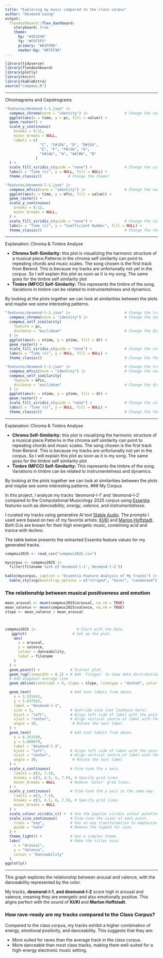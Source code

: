 ```yaml
---
title: "Exploring my music compared to the class corpus"
author: "Desmond Leung"
output: 
  flexdashboard::flex_dashboard:
    storyboard: true
    theme:
      bg: "#2D1E40"
      fg: "#F5F5F5"
      primary: "#A3FFBA"
      navbar-bg: "#875F9A"
---
```


```r
library(tidyverse)
library(flexdashboard)
library(plotly)
library(knitr)
library(kableExtra)
source("compmus.R")
```

***
Chromagrams and Cepstrograms  

```r

"features/desmond-l-1.json" |>   
  compmus_chroma(norm = "identity") |>                 # Change the norm
  ggplot(aes(x = time, y = pc, fill = value)) + 
  geom_raster() +
  scale_y_continuous(
    breaks = 0:11,
    minor_breaks = NULL,
    labels = c(
                "C", "C#|Db", "D", "D#|Eb",
                "E", "F", "F#|Gb", "G",
                "G#|Ab", "A", "A#|Bb", "B"
              )
  ) +
  scale_fill_viridis_c(guide = "none") +               # Change the colours?
  labs(x = "Time (s)", y = NULL, fill = NULL) +
  theme_classic()            # Change the theme?

"features/desmond-l-1.json" |>   
  compmus_mfccs(norm = "identity") |>                  # Change the norm
  ggplot(aes(x = time, y = mfcc, fill = value)) + 
  geom_raster() +
  scale_y_continuous(
    breaks = 0:12,
    minor_breaks = NULL,
  ) +
  scale_fill_viridis_c(guide = "none") +               # Change the colours?
  labs(x = "Time (s)", y = "Coefficient Number", fill = NULL) +
  theme_classic()                                      # Change the theme?
```

***

Explanation: Chroma & Timbre Analyse

- **Chroma Self-Similarity:** this plot is visualizing the harmonic structure of a musical piece.Patterns in the chroma self similarity can point to repeating chords and music scales. The song chosen is the first track from Berend. This is because my tracks are unfortunatly not yet in the corpus. So I will explain this plot as soon as it is my song. The same goes for the timbre self similarity plot
- **Timbre (MFCC) Self-Similarity:** This represents the timbre of the song. Variations in timbre can be related to instrumentelness and dynamics.

By looking at the plots together we can look at similarities between the plots and maybe see some interesting patterns.

```r
"features/desmond-l-1.json" |>                         # Change the track
  compmus_chroma(norm = "identity") |>                 # Change the norm
  compmus_self_similarity(
    feature = pc,
    distance = "euclidean"                             # Change the distance
  ) |>   
  ggplot(aes(x = xtime, y = ytime, fill = d)) + 
  geom_raster() +
  scale_fill_viridis_c(guide = "none") +               # Change the colours?
  labs(x = "Time (s)", y = NULL, fill = NULL) +
  theme_classic()                                      # Change the theme?

"features/desmond-l-1.json" |>                         # Change the track
  compmus_mfccs(norm = "identity") |>                  # Change the norm
  compmus_self_similarity(
    feature = mfcc,
    distance = "euclidean"                             # Change the distance
  ) |>   
  ggplot(aes(x = xtime, y = ytime, fill = d)) + 
  geom_raster() +
  scale_fill_viridis_c(guide = "none") +               # Change the colours?
  labs(x = "Time (s)", y = NULL, fill = NULL) +
  theme_classic()                                      # Change the theme?
```

***

Explanation: Chroma & Timbre Analyse

- **Chroma Self-Similarity:** this plot is visualizing the harmonic structure of a musical piece.Patterns in the chroma self similarity can point to repeating chords and music scales. The song chosen is the first track from Berend. This is because my tracks are unfortunatly not yet in the corpus. So I will explain this plot as soon as it is my song. The same goes for the timbre self similarity plot
- **Timbre (MFCC) Self-Similarity:** This represents the timbre of the song. Variations in timbre can be related to instrumentelness and dynamics.

By looking at the plots together we can look at similarities between the plots and maybe see some interesting patterns.
### My Corpus

In this project, I analyze my tracks 'desmond-l-1' and 'desmond-l-2' compared to the Computational Musicology 2025 corpus using [Essentia](https://essentia.upf.edu/) features such as *danceability*, *energy*, *valence*, and *instrumentalness.*

I curated my tracks using generative AI tool [Stable Audio](https://stableaudio.com/). The prompts I used were based on two of my favorite artists: [KI/KI](https://open.spotify.com/artist/0UMs6dTf23FC2fHc40fXNS?si=9d1d916c8ac54bb1) and [Marlon Hoffstadt](https://open.spotify.com/artist/0HHa7ZJZxUQlg5l2mB0N0f?si=58729cedd9684ce0). Both DJs are known for their high energetic music, combining acid and trance with techno.

The table below presents the extracted Essentia feature values for my generated tracks.
```r
compmus2025 <- read_csv("compmus2025.csv")

mycorpus <- compmus2025 |>
  filter(filename %in% c('desmond-l-1','desmond-l-2'))
  
kable(mycorpus, caption = "Essentia Feature Analysis of My Tracks") |>
  kable_styling(bootstrap_options = c("striped", "hover", "condensed"))
```

### The relationship between musical positiveness and emotion

```r

mean_arousal <- mean(compmus2025$arousal, na.rm = TRUE)
mean_valence <- mean(compmus2025$valence, na.rm = TRUE)
slope <- mean_valence / mean_arousal  



compmus2025 |>                   # Start with the data
   ggplot(                     # Set up the plot.
    aes(
      x = arousal,
      y = valence,
      colour = danceability,
      label = filename
    )
  ) +
  geom_point() +              # Scatter plot.
  geom_rug(linewidth = 0.1) + # Add 'fringes' to show data distribution.
  # Add diagonal average line
  geom_abline(intercept = 0, slope = slope, linetype = "dashed", color = "red", linewidth = 0.2) +

  geom_text(                  # Add text labels from above.
    x = 5.525241,
    y = 5.837563,
    label = "desmond-l-1",
    size = 3,                 # Override size (not loudness here).
    hjust = "left",           # Align left side of label with the point.
    vjust = "center",         # Align vertical centre of label with the point.
    angle = 30,                # Rotate the text label
  ) +
  geom_text(                  # Add text labels from above.
    x = 6.353199,
    y = 5.886079,
    label = "desmond-l-2",
    hjust = "left",           # Align left side of label with the point.
    vjust = "center",         # Align vertical centre of label with the point.
    angle = 30,                # Rotate the text label
  ) +
  scale_x_continuous(         # Fine-tune the x axis.
    limits = c(3, 7.5),
    breaks = c(3, 4.5, 6, 7.5), # Specify grid lines
    minor_breaks = NULL       # Remove 'minor' grid lines.
  ) +
  scale_y_continuous(         # Fine-tune the y axis in the same way.
    limits = c(3, 7.5),
    breaks = c(3, 4.5, 6, 7.5), # Specify grid lines
    minor_breaks = NULL
  ) +
  scale_colour_viridis_c() +  # Use the popular viridis colour palette.
  scale_size_continuous(      # Fine-tune the sizes of each point.
    trans = "exp",            # Use an exp transformation to emphasise loud..
    guide = "none"            # Remove the legend for size.
  ) +
  theme_light() +             # Use a simpler theme.
  labs(                       # Make the titles nice.
    x = "Arousal",
    y = "Valence",
    colour = "Danceability"
  )
ggplotly()
```
***
This graph explores the relationship between arousal and valence, with the danceability represented by the color.

My tracks, **desmond-l-1**, **and desmond-l-2** score high in arousal and valence, meaning they are energetic and also emotionally positive. This aligns perfect with the sound of **KI/KI** and **Marlon Hoffstadt**.

### How rave-ready are my tracks compared to the Class Corpus?

Compared to the class corpus, my tracks exhibit a higher combination of energy, emotional positivity, and danceability. This suggests that they are:

- More suited for raves than the average track in the class corpus.
- More danceable than most class tracks, making them well-suited for a high-energy electronic music setting.



